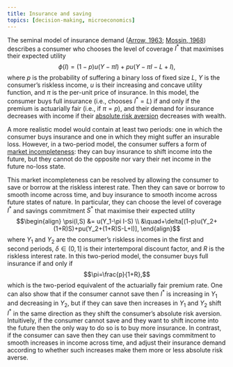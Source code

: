 ```yaml
---
title: Insurance and saving
topics: [decision-making, microeconomics]
---
```


The seminal model of insurance demand ([Arrow, 1963](https://www.jstor.org/stable/1812044); [Mossin, 1968](https://www.jstor.org/stable/1830049)) describes a consumer who chooses the level of coverage $I^*$ that maximises their expected utility
$$\phi(I)=(1-p)u(Y-\pi I)+pu(Y-\pi I-L+I),$$
where
$p$ is the probability of suffering a binary loss of fixed size $L$,
$Y$ is the consumer's riskless income,
$u$ is their increasing and concave utility function,
and $\pi$ is the per-unit price of insurance.
In this model, the consumer buys full insurance (i.e., chooses $I^*=L$) if and only if the premium is actuarially fair (i.e., if $\pi=p$), and their demand for insurance decreases with income if their [absolute risk aversion](https://en.wikipedia.org/wiki/Risk_aversion#Absolute_risk_aversion) decreases with wealth.

A more realistic model would contain at least two periods:
one in which the consumer buys insurance and
one in which they might suffer an insurable loss.
However, in a two-period model, the consumer suffers a form of [market incompleteness](https://en.wikipedia.org/wiki/Incomplete_markets):
they can buy insurance to shift income into the future, but they cannot do the opposite nor vary their net income in the future no-loss state.

This market incompleteness can be resolved by allowing the consumer to save or borrow at the riskless interest rate.
Then they can save or borrow to smooth income across time, and buy insurance to smooth income across future states of nature.
In particular, they can choose the level of coverage $I^*$ and savings commitment $S^*$ that maximise their expected utility
$$\begin{align}
\psi(I,S)
&= u(Y_1-\pi I-S) \\
&\quad+\delta[(1-p)u(Y_2+(1+R)S)+pu(Y_2+(1+R)S-L+I)],
\end{align}$$
where
$Y_1$ and $Y_2$ are the consumer's riskless incomes in the first and second periods,
$\delta\in(0,1]$ is their intertemporal discount factor, and
$R$ is the riskless interest rate.
In this two-period model, the consumer buys full insurance if and only if
$$\pi=\frac{p}{1+R},$$
which is the two-period equivalent of the actuarially fair premium rate.
One can also show that
if the consumer cannot save then $I^*$ is increasing in $Y_1$ and decreasing in $Y_2$, but
if they can save then increases in $Y_1$ and $Y_2$ shift $I^*$ in the same direction as they shift the consumer's absolute risk aversion.
Intuitively, if the consumer cannot save and they want to shift income into the future then the only way to do so is to buy more insurance.
In contrast, if the consumer can save then they can use their savings commitment to smooth increases in income across time, and adjust their insurance demand according to whether such increases make them more or less absolute risk averse.
